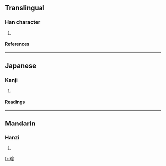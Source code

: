 ==Translingual==
===Han character===
{{Han char|rn=72|rad=日|as=11|sn=15|four=|canj=日竹日十 (AHAJ)}}
# {{defn|Han|sort=日11}}
====References====
{{Han ref|kx=0499.170|dkj=14123|dj=0868.230|hdz=21534.120|uh=66AD|ud=26285}}

----
==Japanese==
===Kanji===
{{ja-kanji|grade=|rs=日11}}
# {{defn|Japanese}} 
====Readings====
{{ja-readings|on=[[こう]] (kō), [[ごう]] (gō)|kun=[[あきらか]] (akiraka)}}

----
==Mandarin==
===Hanzi===
{{cmn-hanzi|pin=[[hào]] (hao4)|wg=hao<sup>4</sup>}}
# {{defn|Mandarin}}

[[fr:暭]]